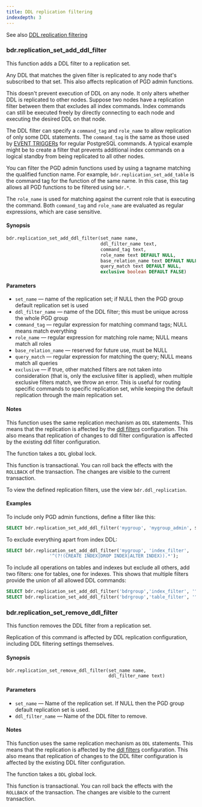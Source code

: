 ```yaml
---
title: DDL replication filtering
indexdepth: 3
---
```


See also [DDL replication filtering](../repsets#ddl-replication-filtering)

### bdr.replication_set_add_ddl_filter

This function adds a DDL filter to a replication set.

Any DDL that matches the given filter is replicated to any node that's
subscribed to that set. This also affects replication of PGD admin functions.

This doesn't prevent execution of DDL on any node. It only
alters whether DDL is replicated to other nodes. Suppose two nodes have
a replication filter between them that excludes all index commands. Index commands can still 
be executed freely by directly connecting to
each node and executing the desired DDL on that node.

The DDL filter can specify a `command_tag` and `role_name` to allow
replication of only some DDL statements. The `command_tag` is the same as those
used by [EVENT TRIGGERs](https://www.postgresql.org/docs/current/static/event-trigger-matrix.html)
for regular PostgreSQL commands. A typical example might be to create a
filter that prevents additional index commands on a logical standby from
being replicated to all other nodes.

You can filter the PGD admin functions used by using a tagname matching the
qualified function name. For example, `bdr.replication_set_add_table` is the
command tag for the function of the same name. In this case, this tag allows all PGD
functions to be filtered using `bdr.*`.

The `role_name` is used for matching against the current role that is executing
the command. Both `command_tag` and `role_name` are evaluated as regular
expressions, which are case sensitive.

#### Synopsis

```sql
bdr.replication_set_add_ddl_filter(set_name name,
                                   ddl_filter_name text,
                                   command_tag text,
                                   role_name text DEFAULT NULL,
                                   base_relation_name text DEFAULT NULL,
                                   query_match text DEFAULT NULL,
                                   exclusive boolean DEFAULT FALSE)
```

#### Parameters

-   `set_name` &mdash; name of the replication set; if NULL then the PGD
     group default replication set is used
-   `ddl_filter_name` &mdash; name of the DDL filter; this must be unique across the
    whole PGD group
-   `command_tag` &mdash; regular expression for matching command tags; NULL means
    match everything
-   `role_name` &mdash; regular expression for matching role name; NULL means
    match all roles
-   `base_relation_name` &mdash; reserved for future use, must be NULL
-   `query_match` &mdash; regular expression for matching the query; NULL means
    match all queries
-   `exclusive` &mdash; if true, other matched filters are not taken into
    consideration (that is, only the exclusive filter is applied), when multiple
    exclusive filters match, we throw an error. This is useful for routing
    specific commands to specific replication set, while keeping the default
    replication through the main replication set.

#### Notes

This function uses the same replication mechanism as `DDL` statements. This means
that the replication is affected by the [ddl filters](../repsets#ddl-replication-filtering)
configuration. This also means that replication of changes to ddl
filter configuration is affected by the existing ddl filter configuration.

The function takes a `DDL` global lock.

This function is transactional. You can roll back the effects with the
`ROLLBACK` of the transaction. The changes are visible to the current
transaction.

To view the defined replication filters, use the view `bdr.ddl_replication`.

#### Examples

To include only PGD admin functions, define a filter like this:

```sql
SELECT bdr.replication_set_add_ddl_filter('mygroup', 'mygroup_admin', $$bdr\..*$$);
```

To exclude everything apart from index DDL:

```sql
SELECT bdr.replication_set_add_ddl_filter('mygroup', 'index_filter',
				'^(?!(CREATE INDEX|DROP INDEX|ALTER INDEX)).*');
```

To include all operations on tables and indexes but exclude all others, add
two filters: one for tables, one for indexes. This shows that
multiple filters provide the union of all allowed DDL commands:

```sql
SELECT bdr.replication_set_add_ddl_filter('bdrgroup','index_filter', '^((?!INDEX).)*$');
SELECT bdr.replication_set_add_ddl_filter('bdrgroup','table_filter', '^((?!TABLE).)*$');
```

### bdr.replication_set_remove_ddl_filter

This function removes the DDL filter from a replication set.

Replication of this command is affected by DDL replication configuration,
including DDL filtering settings themselves.

#### Synopsis

```sql
bdr.replication_set_remove_ddl_filter(set_name name,
                                      ddl_filter_name text)
```

#### Parameters

-   `set_name` &mdash; Name of the replication set. If NULL then the PGD
     group default replication set is used.
-   `ddl_filter_name` &mdash; Name of the DDL filter to remove.

#### Notes

This function uses the same replication mechanism as `DDL` statements. This
means that the replication is affected by the
[ddl filters](../repsets#ddl-replication-filtering) configuration. 
This also means that replication of changes to the DDL filter configuration is
affected by the existing DDL filter configuration.

The function takes a `DDL` global lock.

This function is transactional. You can roll back the effects with the
`ROLLBACK` of the transaction. The changes are visible to the current
transaction.
